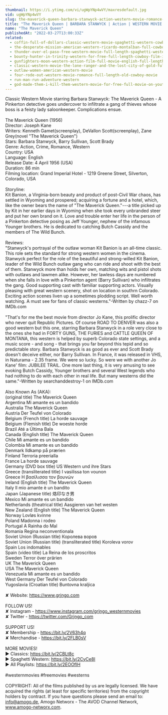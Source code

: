 ```yaml
---
thumbnail: https://i.ytimg.com/vi/ugWpYNp4wVY/maxresdefault.jpg
vid: ugWpYNp4wVY
slug: the-maverick-queen-barbara-stanwyck-action-western-movie-romance-full-length
title: "The Maverick Queen | BARBARA STANWYCK | Action | WESTERN MOVIE | Romance | Full Length"
name: "The Maverick Queen"
publishedAt: "2022-03-27T13:00:33Z"
related:
  - coffin-full-of-dollars-classic-western-movie-spaghetti-western-cowboys-full-movies
  - the-desperate-mission-american-western-ricardo-montalban-full-cowboy-movie
  - thunder-over-el-paso-free-western-movie-full-length-spaghetti-western-full-action-movie
  - bounty-hunter-in-trinity-western-for-free-full-length-cowboy-film-italo-western
  - gunfighters-moon-western-action-film-full-movie-english-full-length-film-hd-1080p
  - classic-western-movie-the-lone-ranger-and-the-lost-city-of-gold-full-length-english
  - outlaw-women-american-western-movie
  - four-rode-out-western-movie-romance-full-length-old-cowboy-movie
  - run-man-run-adventure-western
  - god-made-them-i-kill-them-western-movie-for-free-full-movie-on-youtube-cowboy-film
---
```


Classic Western Movie starring Barbara Stanwyck: The Maverick Queen - A Pinkerton detective goes undercover to infiltrate a gang of thieves whose boss is a feisty lady saloonkeeper. Complications ensue.<br />
<br />
The Maverick Queen (1956)<br />
Director: Joseph Kane<br />
Writers: Kenneth Gamet(screenplay), DeVallon Scott(screenplay), Zane Grey(novel "The Maverick Queen")<br />
Stars: Barbara Stanwyck, Barry Sullivan, Scott Brady<br />
Genre: Action, Crime, Romance, Western<br />
Country: USA<br />
Language: English<br />
Release Date: 4 April 1956 (USA)<br />
Duration: 86 min<br />
Filming location: Grand Imperial Hotel - 1219 Greene Street, Silverton, Colorado, USA<br />
<br />
Storyline:<br />
Kit Banion, a Virginia-born beauty and product of post-Civil War chaos, has settled in Wyoming and prospered; acquiring a fortune and a hotel, which, like the owner bears the name of "The Maverick Queen."---a title picked up by Kit in her earlier days in Wyoming when she took every unbranded steer and put her own brand on it. Love and trouble enter her life in the person of a Pinkerton detective posing as Jeff Younger, nephew of the infamous Younger brothers. He is dedicated to catching Butch Cassidy and the members of The Wild Bunch.<br />
<br />
Reviews:<br />
"Stanwyck's portrayal of the outlaw woman Kit Banion is an all-time classic. This role sets the standard for strong western women in the cinema. Stanwyck perfect for the role of the beautiful and strong-willed Kit Banion, leader of the Wild Bunch outlaw gang who can ride and shoot with the best of them. Stanwyck more than holds her own, matching wits and pistol shots with outlaws and lawmen alike. However, her lawless days are numbered when she falls in love with a Pinkerton agent (Barry Sullivan) who infiltrates the gang. Good supporting cast with familiar supporting actors. Visually pleasing with great western scenery, shot on location in southrn Colorado. Exciting action scenes liven up a sometimes plodding script. Well worth watching. A must see for fans of classic westerns."-Written by chazz-7 on IMDb.com<br />
<br />
"That's for me the best movie from director Jo Kane, this prolific director who never quit Republic Pictures. Of course ROAD TO DENVER was also a good western but this one, starring Barbara Stanwyck in a role very close to the ones she had in FORTY GUNS, THE FURIES and CATTLE QUEEN OF MONTANA, this western is helped by superb Colorado state settings, and a music score - and song - that brings you far beyond this tepid and so predictable story. Barbara Stanwyck is as good as ever and Scott Brady doesn't deceive either, nor Barry Sullivan. In France, it was released in VHS, in Naturama - 2.35 frame. We were so lucky. So were we with another Jo Kane' film: JUBILEE TRAIL. One more last thing, it is very amusing to see evoking Butch Cassidy, Younger brothers and several West legends who had nothing to do with each other in real life. But many westerns did the same."-Written by searchanddestroy-1 on IMDb.com<br />
<br />
Also Known As (AKA):<br />
(original title) The Maverick Queen<br />
Argentina Mi amante es un bandido<br />
Australia The Maverick Queen<br />
Austria Der Teufel von Colorado<br />
Belgium (French title) La horde sauvage<br />
Belgium (Flemish title) De woeste horde<br />
Brazil Até a Última Bala<br />
Canada (English title) The Maverick Queen<br />
Chile Mi amante es un bandido<br />
Colombia Mi amante es un bandido<br />
Denmark Ildkamp på prærien<br />
Finland Terroria preerialla<br />
France La horde sauvage<br />
Germany (DVD box title) US Western und ihre Stars<br />
Greece (transliterated title) I vasilissa ton vounon<br />
Greece Η βασίλισσα τον βουνών<br />
Ireland (English title) The Maverick Queen<br />
Italy Il mio amante è un bandito<br />
Japan (Japanese title) 烙印なき男<br />
Mexico Mi amante es un bandido<br />
Netherlands (theatrical title) Aasgieren van het westen<br />
New Zealand (English title) The Maverick Queen<br />
Norway Lovløs kvinne<br />
Poland Madonna i rodeo<br />
Portugal A Rainha do Mal<br />
Romania Regina neconventionala<br />
Soviet Union (Russian title) Королева воров<br />
Soviet Union (Russian title) (transliterated title) Koroleva vorov<br />
Spain Los indomables<br />
Spain (video title) La Reina de los proscritos<br />
Sweden Terror över prärien<br />
UK The Maverick Queen<br />
USA The Maverick Queen<br />
Venezuela Mi amante es un bandido<br />
West Germany Der Teufel von Colorado<br />
Yugoslavia (Croatian title) Buntovna kraljica<br />
<br />
✘ Website: https://www.grjngo.com<br />
<br />
FOLLOW US!<br />
✘ Instagram - https://www.instagram.com/grjngo_westernmovies<br />
✘ Twitter - https://twitter.com/Grjngo_com<br />
<br />
SUPPORT US!<br />
✘ Membership - https://bit.ly/2V63h4q<br />
✘ Merchandise - https://bit.ly/2FLB0sV<br />
<br />
MORE MOVIES! <br />
► Classics: https://bit.ly/2CBLt8c <br />
► Spaghetti Western: https://bit.ly/2CyCe8I <br />
► All Playlists: https://bit.ly/2EOOfIH <br />
<br />
#westernmovies #freemovies #westerns<br />
<br />
COPYRIGHT: All of the films published by us are legally licensed. We have acquired the rights (at least for specific territories) from the copyright holders by contract. If you have questions please send an email to: info@amogo.de, Amogo Networx - The AVOD Channel Network, www.amogo-networx.com.